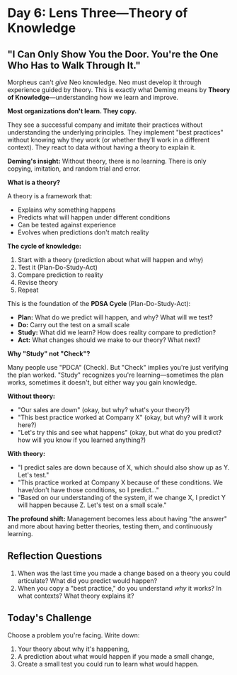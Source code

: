 # Day 6: Lens Three—Theory of Knowledge

## "I Can Only Show You the Door. You're the One Who Has to Walk Through It."

Morpheus can't *give* Neo knowledge. Neo must develop it through experience guided by theory. This is exactly what Deming means by **Theory of Knowledge**—understanding how we learn and improve.

**Most organizations don't learn. They copy.**

They see a successful company and imitate their practices without understanding the underlying principles. They implement "best practices" without knowing why they work (or whether they'll work in a different context). They react to data without having a theory to explain it.

**Deming's insight:** Without theory, there is no learning. There is only copying, imitation, and random trial and error.

**What is a theory?**

A theory is a framework that:
- Explains why something happens
- Predicts what will happen under different conditions
- Can be tested against experience
- Evolves when predictions don't match reality

**The cycle of knowledge:**
1. Start with a theory (prediction about what will happen and why)
2. Test it (Plan-Do-Study-Act)
3. Compare prediction to reality
4. Revise theory
5. Repeat

This is the foundation of the **PDSA Cycle** (Plan-Do-Study-Act):
- **Plan:** What do we predict will happen, and why? What will we test?
- **Do:** Carry out the test on a small scale
- **Study:** What did we learn? How does reality compare to prediction?
- **Act:** What changes should we make to our theory? What next?

**Why "Study" not "Check"?**

Many people use "PDCA" (Check). But "Check" implies you're just verifying the plan worked. "Study" recognizes you're learning—sometimes the plan works, sometimes it doesn't, but either way you gain knowledge.

**Without theory:**
- "Our sales are down" (okay, but why? what's your theory?)
- "This best practice worked at Company X" (okay, but why? will it work here?)
- "Let's try this and see what happens" (okay, but what do you predict? how will you know if you learned anything?)

**With theory:**
- "I predict sales are down because of X, which should also show up as Y. Let's test."
- "This practice worked at Company X because of these conditions. We have/don't have those conditions, so I predict..."
- "Based on our understanding of the system, if we change X, I predict Y will happen because Z. Let's test on a small scale."

**The profound shift:** Management becomes less about having "the answer" and more about having better theories, testing them, and continuously learning.

## Reflection Questions
1. When was the last time you made a change based on a theory you could articulate? What did you predict would happen?
2. When you copy a "best practice," do you understand *why* it works? In what contexts? What theory explains it?

## Today's Challenge
Choose a problem you're facing. Write down: 
1. Your theory about why it's happening, 
2. A prediction about what would happen if you made a small change, 
3. Create a small test you could run to learn what would happen.
